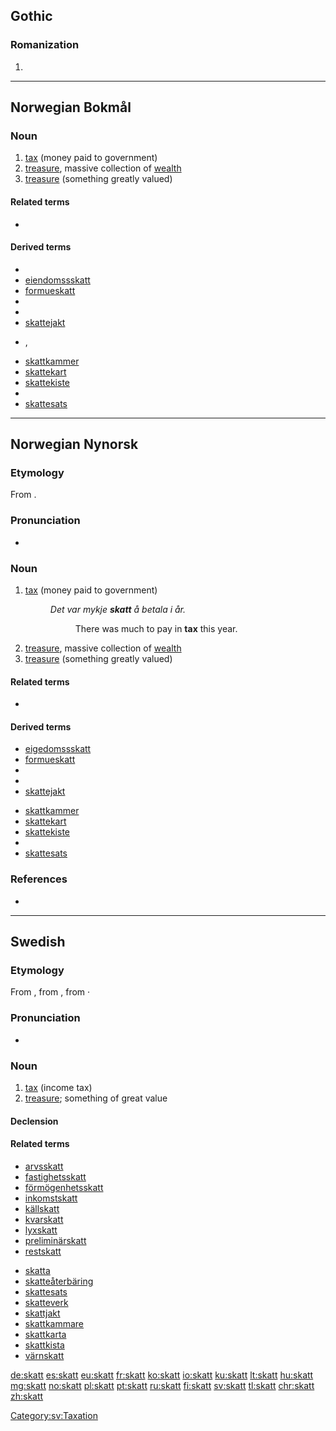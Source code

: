 ==Gothic==

===Romanization===
{{got-rom}}

# {{got-romanization of|𐍃𐌺𐌰𐍄𐍄}}

----

==Norwegian Bokmål==

===Noun===
{{nb-noun-m1}}

# [[tax]] (money paid to government)
# [[treasure]], massive collection of [[wealth]]
# [[treasure]] (something greatly valued)

====Related terms====
* {{l|nb|skatte}}

====Derived terms====
{{top2}}
* {{l|nb|beskatte}}
* [[eiendomssskatt]]
* [[formueskatt]]
* {{l|nb|inntektsskatt}}
* {{l|nb|skattbar}}
* [[skattejakt]]
{{mid2}}
* {{l|nb|skattelette}}, {{l|nb|skattelettelse}}
* [[skattkammer]]
* [[skattekart]]
* [[skattekiste]]
* {{l|nb|skatteparadis}}
* [[skattesats]]
{{bottom}}

----

==Norwegian Nynorsk==

===Etymology===
From {{etyl|non|nn}} {{term|skattr|lang=non}}.

===Pronunciation===
* {{IPA|/skat/|lang=nn}} {{nn-pronu-note}}

===Noun===
{{nn-noun-m1}}

# [[tax]] (money paid to government)
#: ''Det var mykje '''skatt''' å betala i år.''
#:: There was much to pay in '''tax''' this year.
# [[treasure]], massive collection of [[wealth]]
# [[treasure]] (something greatly valued)

====Related terms====
* {{nn-inf|skatt|/}}

====Derived terms====
{{top2}}
* [[eigedomssskatt]]
* [[formueskatt]]
* {{l|nn|inntektsskatt}}
* {{l|nn|skattbar}}
* [[skattejakt]]
{{mid2}}
* [[skattkammer]]
* [[skattekart]]
* [[skattekiste]]
* {{l|nn|skatteparadis}}
* [[skattesats]]
{{bottom}}

===References===
* {{R:The Nynorsk Dictionary}}

----

==Swedish==

===Etymology===
From {{etyl|non|sv}} {{term|skattr|lang=non}}, from {{etyl|gem-pro|sv}} {{m|gem-pro|*skattaz}}, from {{etyl|ine-pro|sv}} {{m|ine-pro|*skat-}}·

===Pronunciation===
* {{audio|Sv-skatt.ogg|Audio|lang=sv}}

===Noun===
{{sv-noun|c}}

# [[tax]] (income tax)
# [[treasure]]; something of great value

====Declension====
{{sv-noun-reg-er}}

====Related terms====
{{rel-top}}
* [[arvsskatt]]
* [[fastighetsskatt]]
* [[förmögenhetsskatt]]
* [[inkomstskatt]]
* [[källskatt]]
* [[kvarskatt]]
* [[lyxskatt]]
* [[preliminärskatt]]
* [[restskatt]]
{{rel-mid}}
* [[skatta]]
* [[skatteåterbäring]]
* [[skattesats]]
* [[skatteverk]]
* [[skattjakt]]
* [[skattkammare]]
* [[skattkarta]]
* [[skattkista]]
* [[värnskatt]]
{{rel-bottom}}

[[Category:sv:Taxation]]

[[de:skatt]]
[[es:skatt]]
[[eu:skatt]]
[[fr:skatt]]
[[ko:skatt]]
[[io:skatt]]
[[ku:skatt]]
[[lt:skatt]]
[[hu:skatt]]
[[mg:skatt]]
[[no:skatt]]
[[pl:skatt]]
[[pt:skatt]]
[[ru:skatt]]
[[fi:skatt]]
[[sv:skatt]]
[[tl:skatt]]
[[chr:skatt]]
[[zh:skatt]]